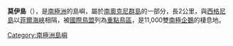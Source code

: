 '''莫伊島'''（{{lang-en|Moe Island}}），是[[南極洲|南極洲]]的島嶼，屬於[[南奧克尼群島|南奧克尼群島]]的一部分，長2公里，與[[西格尼島|西格尼島]]以[[菲爾海峽|菲爾海峽]]相隔，被[[國際鳥盟|國際鳥盟]]列為[[重點鳥區|重點鳥區]]，是11,000雙[[南極企鵝|南極企鵝]]的棲息地。

{{coord|60|45|S|45|42|W|source:GNIS|display=title}}

{{Antarctica-geo-stub}}
[[Category:南極洲島嶼|Category:南極洲島嶼]]